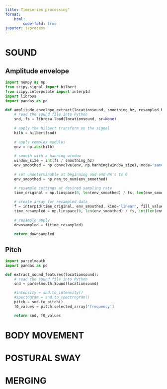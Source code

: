 ```yaml
---
title: Timeseries processing"
format: 
    html:
        code-fold: true
jupyter: tsprocess
---
```




# SOUND

## Amplitude envelope

```python

import numpy as np
from scipy.signal import hilbert
from scipy.interpolate import interp1d
import librosa
import pandas as pd

def amplitude_envelope_extract(locationsound, smoothing_hz, resampled_hz):
    # read the sound file into Python
    snd, fs = librosa.load(locationsound, sr=None)
    
    # apply the hilbert transform on the signal
    hilb = hilbert(snd)
    
    # apply complex modulus
    env = np.abs(hilb)
    
    # smooth with a hanning window
    window_size = int(fs / smoothing_hz)
    env_smoothed = np.convolve(env, np.hanning(window_size), mode='same') / np.sum(np.hanning(window_size))
    
    # set undeterminable at beginning and end NA's to 0
    env_smoothed = np.nan_to_num(env_smoothed)
    
    # resample settings at desired sampling rate
    time_original = np.linspace(0, len(env_smoothed) / fs, len(env_smoothed))

    # create array for resampled data
    f = interp1d(time_original, env_smoothed, kind='linear', fill_value='extrapolate')
    time_resampled = np.linspace(0, len(env_smoothed) / fs, int(len(env_smoothed) * resampled_hz / fs))
    
    # resample apply
    downsampled = f(time_resampled)
    
    return downsampled

```

## Pitch
```python

import parselmouth
import pandas as pd

def extract_sound_features(locationsound):
    # read the sound file into Python
    snd = parselmouth.Sound(locationsound)

    #intensity = snd.to_intensity()
    #spectogram = snd.to_spectrogram()
    pitch = snd.to_pitch()
    f0_values = pitch.selected_array['frequency']

    return snd, f0_values

```


# BODY MOVEMENT
# POSTURAL SWAY
# MERGING